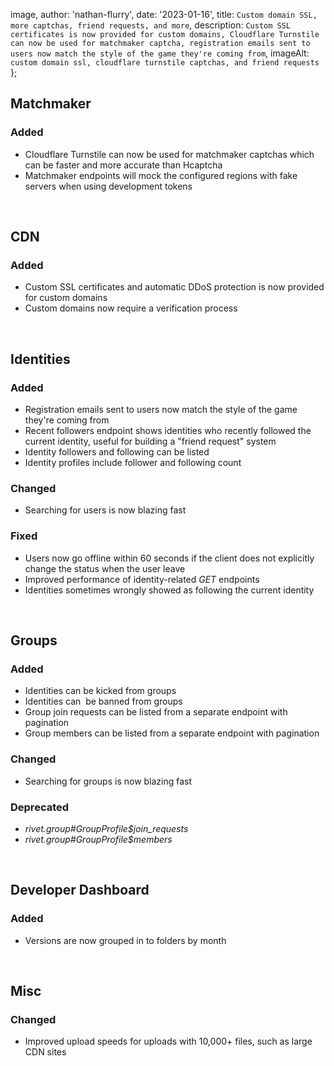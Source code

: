 
  image,
  author: 'nathan-flurry',
  date: '2023-01-16',
  title: `Custom domain SSL, more captchas, friend requests, and more`,
  description: `Custom SSL certificates is now provided for custom domains, Cloudflare Turnstile can now be used for matchmaker captcha, registration emails sent to users now match the style of the game they're coming from`,
  imageAlt: `custom domain ssl, cloudflare turnstile captchas, and friend requests`
};


## Matchmaker

### Added

- Cloudflare Turnstile can now be used for matchmaker captchas which can be faster and more accurate than Hcaptcha
- Matchmaker endpoints will mock the configured regions with fake servers when using development tokens

‍

## CDN

### Added

- Custom SSL certificates and automatic DDoS protection is now provided for custom domains
- Custom domains now require a verification process

‍

## Identities

### Added

- Registration emails sent to users now match the style of the game they're coming from
- Recent followers endpoint shows identities who recently followed the current identity, useful for building a "friend request" system
- Identity followers and following can be listed
- Identity profiles include follower and following count

### Changed

- Searching for users is now blazing fast

### Fixed

- Users now go offline within 60 seconds if the client does not explicitly change the status when the user leave
- Improved performance of identity-related _GET_ endpoints
- Identities sometimes wrongly showed as following the current identity

‍

## Groups

### Added

- Identities can be kicked from groups
- Identities can  be banned from groups
- Group join requests can be listed from a separate endpoint with pagination
- Group members can be listed from a separate endpoint with pagination

### Changed

- Searching for groups is now blazing fast

### Deprecated

- _rivet.group#GroupProfile$join_requests_
- _rivet.group#GroupProfile$members_

‍

## Developer Dashboard

### Added

- Versions are now grouped in to folders by month

‍

## Misc

### Changed

- Improved upload speeds for uploads with 10,000+ files, such as large CDN sites

‍
